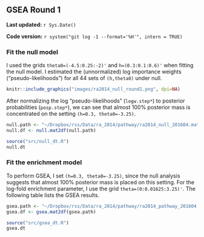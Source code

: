 ## GSEA Round 1 {#ra2014-1}

**Last updated:** `r Sys.Date()`

**Code version:** `r system("git log -1 --format='%H'", intern = TRUE)`

### Fit the null model

I used the grids `theta0=(-4.5:0.25:-2)'` and `h=(0.3:0.1:0.6)'` when fitting the null model. I estimated the (unnormalized) log importance weights ("pseudo-likelihoods") for all 44 sets of `(h,theta0)` under null.

```r
knitr::include_graphics("images/ra2014_null_round1.png", dpi=NA)
```

After normalizing the log "pseudo-likelihoods" (`logw.step*`) to posterior probabilities (`posp.step*`), we can see that almost 100% posterior mass is concentrated on the setting `(h=0.3, theta0=-3.25)`.
```r
null.path <- "~/Dropbox/rss/Data/ra_2014/pathway/ra2014_null_201604.mat"
null.df <- null.mat2df(null.path)
```

```r
source("src/null_dt.R")
null.dt
```

### Fit the enrichment model

To perform GSEA, I set `(h=0.3, theta0=-3.25)`, since the null analysis suggests that almost 100% posterior mass is placed on this setting. For the log-fold enrichment parameter, I use the grid `theta=(0:0.01625:3.25)'`. The following table lists the GSEA results. 
```r
gsea.path <- "~/Dropbox/rss/Data/ra_2014/pathway/ra2014_pathway_201604.mat"
gsea.df <- gsea.mat2df(gsea.path) 
```

```r
source("src/gsea_dt.R")
gsea.dt
```


